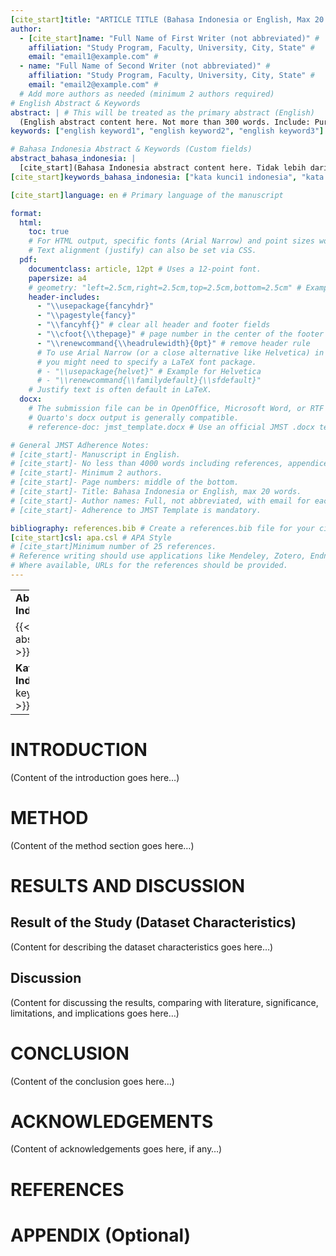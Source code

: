 ```yaml
---
[cite_start]title: "ARTICLE TITLE (Bahasa Indonesia or English, Max 20 Words)" # Choose one language. 
author:
  - [cite_start]name: "Full Name of First Writer (not abbreviated)" # 
    affiliation: "Study Program, Faculty, University, City, State" # 
    email: "email1@example.com" # 
  - name: "Full Name of Second Writer (not abbreviated)" # 
    affiliation: "Study Program, Faculty, University, City, State" # 
    email: "email2@example.com" # 
  # Add more authors as needed (minimum 2 authors required) 
# English Abstract & Keywords
abstract: | # This will be treated as the primary abstract (English)
  (English abstract content here. Not more than 300 words. Include: Purpose of study, Data collecting technique, Result of the study.) 
keywords: ["english keyword1", "english keyword2", "english keyword3"] # English, max 6 words, alphabetical. 

# Bahasa Indonesia Abstract & Keywords (Custom fields)
abstract_bahasa_indonesia: |
  [cite_start](Bahasa Indonesia abstract content here. Tidak lebih dari 300 kata. Termasuk: Tujuan penelitian, Teknik pengumpulan data, Hasil penelitian.) 
[cite_start]keywords_bahasa_indonesia: ["kata kunci1 indonesia", "kata kunci2 indonesia", "kata kunci3 indonesia"] # Bahasa Indonesia, maks 6 kata, urut abjad. 

[cite_start]language: en # Primary language of the manuscript 

format:
  html:
    toc: true
    # For HTML output, specific fonts (Arial Narrow) and point sizes would be managed with a custom CSS file.
    # Text alignment (justify) can also be set via CSS.
  pdf:
    documentclass: article, 12pt # Uses a 12-point font.
    papersize: a4
    # geometry: "left=2.5cm,right=2.5cm,top=2.5cm,bottom=2.5cm" # Example margins (ensure they fit JMST template)
    header-includes:
      - "\\usepackage{fancyhdr}"
      - "\\pagestyle{fancy}"
      - "\\fancyhf{}" # clear all header and footer fields
      - "\\cfoot{\\thepage}" # page number in the center of the footer 
      - "\\renewcommand{\\headrulewidth}{0pt}" # remove header rule
      # To use Arial Narrow (or a close alternative like Helvetica) in PDF,
      # you might need to specify a LaTeX font package.
      # - "\\usepackage{helvet}" # Example for Helvetica
      # - "\\renewcommand{\\familydefault}{\\sfdefault}"
    # Justify text is often default in LaTeX.
  docx:
    # The submission file can be in OpenOffice, Microsoft Word, or RTF document file format.
    # Quarto's docx output is generally compatible.
    # reference-doc: jmst_template.docx # Use an official JMST .docx template as reference if available for precise styling 

# General JMST Adherence Notes:
# [cite_start]- Manuscript in English. 
# [cite_start]- No less than 4000 words including references, appendices, tables, and figures. 
# [cite_start]- Minimum 2 authors. 
# [cite_start]- Page numbers: middle of the bottom. 
# [cite_start]- Title: Bahasa Indonesia or English, max 20 words. 
# [cite_start]- Author names: Full, not abbreviated, with email for each. 
# [cite_start]- Adherence to JMST Template is mandatory. 

bibliography: references.bib # Create a references.bib file for your citations
[cite_start]csl: apa.csl # APA Style 
# [cite_start]Minimum number of 25 references. 
# Reference writing should use applications like Mendeley, Zotero, Endnote, etc.
# Where available, URLs for the references should be provided.
---
```


---
**Abstrak (Bahasa Indonesia)**

{{< meta abstract_bahasa_indonesia >}}

**Kata Kunci (Bahasa Indonesia):** {{< meta keywords_bahasa_indonesia >}}

---

# INTRODUCTION
(Content of the introduction goes here...)

# METHOD
(Content of the method section goes here...)

# RESULTS AND DISCUSSION
## Result of the Study (Dataset Characteristics)
(Content for describing the dataset characteristics goes here...)

## Discussion
(Content for discussing the results, comparing with literature, significance, limitations, and implications goes here...)

# CONCLUSION
(Content of the conclusion goes here...)

# ACKNOWLEDGEMENTS
(Content of acknowledgements goes here, if any...)

# REFERENCES
::: {#refs}
:::

# APPENDIX (Optional)